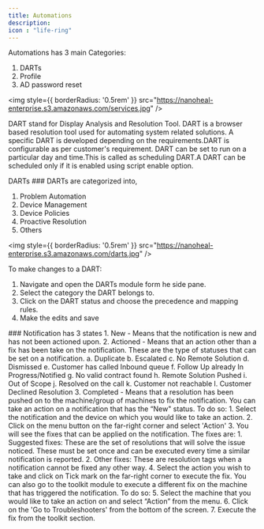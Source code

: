 ---
title: Automations
description: 
icon : "life-ring" 
---

Automations has 3 main Categories:
1. DARTs
2. Profile
3. AD password reset

<img
  style={{ borderRadius: '0.5rem' }}
  src="https://nanoheal-enterprise.s3.amazonaws.com/services.jpg"
/>

<Tabs>
  <Tab title="DARTs">
DART stand for Display Analysis and Resolution Tool. DART is a browser based resolution tool used for automating system related solutions.
A specific DART is developed depending on the requirements.DART is configurable as per customer's requirement.
DART can be set to run on a particular day and time.This is called as scheduling DART.A DART can be scheduled only if it is enabled using script enable option.

DARTs
    ### DARTs are categorized into,
1. Problem Automation
2. Device Management
3. Device Policies
4. Proactive Resolution
5. Others

<img
  style={{ borderRadius: '0.5rem' }}
  src="https://nanoheal-enterprise.s3.amazonaws.com/darts.jpg"
/>

To make changes to a DART:
1. Navigate and open the DARTs module form he side pane.
2. Select the category the DART belongs to.
3. Click on the DART status and choose the precedence and mapping rules.
4. Make the edits and save
  </Tab>


  <Tab title="Notification states">
    ### Notification has 3 states
1. New - Means that the notification is new and has not been actioned upon.
2. Actioned - Means that an action other than a fix has been take on the notification. These are the 
type of statuses that can be set on a notification.
a. Duplicate
b. Escalated
c. No Remote Solution
d. Dismissed
e. Customer has called Inbound queue
f. Follow Up already In Progress/Notified
g. No valid contract found
h. Remote Solution Pushed
i. Out of Scope
j. Resolved on the call
k. Customer not reachable
l. Customer Declined Resolution
3. Completed - Means that a resolution has been pushed on to the machine/group of machines to 
fix the notification.

  </Tab>

  <Tab title="Notification Resolution">
   You can take an action on a notification that has the “New" status. To do so:
1. Select the notification and the device on which you would like to take an action.
2. Click on the menu button on the far-right corner and select 'Action'
3. You will see the fixes that can be applied on the notification. The fixes are:
1. Suggested fixes: These are the set of resolutions that will solve the issue noticed. These 
must be set once and can be executed every time a similar notification is reported.
2. Other fixes: These are resolution tags when a notification cannot be fixed any other way.
4. Select the action you wish to take and click on Tick mark on the far-right corner to execute the
fix.
You can also go to the toolkit module to execute a different fix on the machine that has triggered the 
notification. To do so:
5. Select the machine that you would like to take an action on and select “Action” from the menu.
6. Click on the 'Go to Troubleshooters' from the bottom of the screen.
7. Execute the fix from the toolkit section.
  </Tab>
</Tabs>
